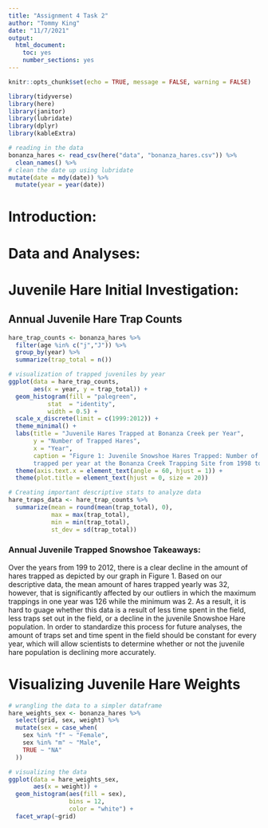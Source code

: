 ```yaml
---
title: "Assignment 4 Task 2"
author: "Tommy King"
date: "11/7/2021"
output: 
  html_document: 
    toc: yes
    number_sections: yes
---
```


```r
knitr::opts_chunk$set(echo = TRUE, message = FALSE, warning = FALSE)

library(tidyverse)
library(here)
library(janitor)
library(lubridate)
library(dplyr)
library(kableExtra)

```

```r
# reading in the data 
bonanza_hares <- read_csv(here("data", "bonanza_hares.csv")) %>% 
  clean_names() %>% 
# clean the date up using lubridate 
mutate(date = mdy(date)) %>% 
  mutate(year = year(date))
```


# Introduction: 

# Data and Analyses: 

# Juvenile Hare Initial Investigation: 

## Annual Juvenile Hare Trap Counts

```r
hare_trap_counts <- bonanza_hares %>% 
  filter(age %in% c("j","J")) %>%
  group_by(year) %>% 
  summarize(trap_total = n())

# visualization of trapped juveniles by year 
ggplot(data = hare_trap_counts, 
       aes(x = year, y = trap_total)) + 
  geom_histogram(fill = "palegreen", 
           stat  = "identity", 
           width = 0.5) + 
  scale_x_discrete(limit = c(1999:2012)) + 
  theme_minimal() + 
  labs(title = "Juvenile Hares Trapped at Bonanza Creek per Year", 
       y = "Number of Trapped Hares", 
       x = "Year", 
       caption = "Figure 1: Juvenile Snowshoe Hares Trapped: Number of juvenile Snowshoe Hares
       trapped per year at the Bonanza Creek Trapping Site from 1998 to 2012.") +
  theme(axis.text.x = element_text(angle = 60, hjust = 1)) + 
  theme(plot.title = element_text(hjust = 0, size = 20))
```

```r
# Creating important descriptive stats to analyze data 
hare_traps_data <- hare_trap_counts %>% 
  summarize(mean = round(mean(trap_total), 0), 
            max = max(trap_total), 
            min = min(trap_total), 
            st_dev = sd(trap_total))
```


### Annual Juvenile Trapped Snowshoe Takeaways: 
Over the years from 199 to 2012, there is a clear decline in the amount of hares trapped as depicted by our graph in Figure 1. Based on our descriptive data, the mean amount of hares trapped yearly was 32, however, that is significantly affected by our outliers in which the maximum trappings in one year was 126 while the minimum was 2. As a result, it is hard to guage whether this data is a result of less time spent in the field, less traps set out in the field, or a decline in the juvenile Snowshoe Hare population. In order to standardize this process for future analyses, the amount of traps set and time spent in the field should be constant for every year, which will allow scientists to determine whether or not the juvenile hare population is declining more accurately. 

# Visualizing Juvenile Hare Weights 

```r
# wrangling the data to a simpler dataframe
hare_weights_sex <- bonanza_hares %>% 
  select(grid, sex, weight) %>% 
  mutate(sex = case_when(
    sex %in% "f" ~ "Female", 
    sex %in% "m" ~ "Male", 
    TRUE ~ "NA"
  ))
```

```r
# visualizing the data 
ggplot(data = hare_weights_sex, 
       aes(x = weight)) + 
  geom_histogram(aes(fill = sex), 
                 bins = 12, 
                 color = "white") + 
  facet_wrap(~grid)  
  
```

